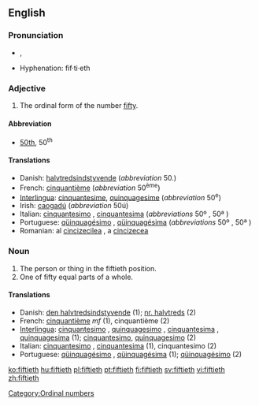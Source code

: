 ==English==

===Pronunciation===
*{{IPA|/ˈfɪftiəθ/}}, {{SAMPA|/"fIfti@T/}}
*Hyphenation: fif·ti·eth

===Adjective===
{{en-adj|-}}

# The ordinal form of the number [[fifty]].

====Abbreviation====
* [[50th]], 50<sup>th</sup>

====Translations====

*Danish: [[halvtredsindstyvende]] (''abbreviation'' 50.)
*French: [[cinquantième]] (''abbreviation'' 50<sup>ème</sup>)
*[[Interlingua]]: [[cinquantesime]], [[quinquagesime]] (''abbreviation'' 50<sup>e</sup>)
*Irish: [[caogadú]] (''abbreviation'' 50ú)
*Italian: [[cinquantesimo]] {{m}}, [[cinquantesima]] {{f}} (''abbreviations'' 50º {{m}}, 50ª {{f}})
*Portuguese: [[qüinquagésimo]] {{m}}, [[qüinquagésima]] {{f}} (''abbreviations'' 50º {{m}}, 50ª {{f}})
*Romanian: al [[cincizecilea]] {{m}}, a [[cincizecea]] {{f}}

===Noun===
{{en-noun}}

# The person or thing in the fiftieth position.
# One of fifty equal parts of a whole.

====Translations====
{{rfc-trans}}
*Danish: [[den halvtredsindstyvende]] {{c}} (1); [[nr. halvtreds]] {{c}} (2)
*French: [[cinquantième]]  ''mf'' (1), cinquantième {{m}} (2)
*[[Interlingua]]: [[cinquantesimo]] {{m}}, [[quinquagesimo]] {{m}}, [[cinquantesima]] {{f}}, [[quinquagesima]] {{f}} (1); [[cinquantesimo]], [[quinquagesimo]] (2)
*Italian: [[cinquantesimo]] {{m}}, [[cinquantesima]] {{f}} (1), cinquantesimo {{m}} (2)
*Portuguese: [[qüinquagésimo]] {{m}}, [[qüinquagésima]] {{f}} (1); [[qüinquagésimo]] {{m}} (2)

[[Category:Ordinal numbers]]

[[ko:fiftieth]]
[[hu:fiftieth]]
[[pl:fiftieth]]
[[pt:fiftieth]]
[[fi:fiftieth]]
[[sv:fiftieth]]
[[vi:fiftieth]]
[[zh:fiftieth]]